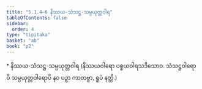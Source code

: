 ```yaml
---
title: "5.1.4–6 နိဿယ-သံသဋ္ဌ-သမ္ပယုတ္တဝါရ"
tableOfContents: false
sidebar:
  order: 4
type: "tipitaka"
basket: "ab"
book: "p2"
---
```



<DynamicBreadcrumb />

<Paragraph type="center" book="p2">
* နိဿယ-သံသဋ္ဌ-သမ္ပယုတ္တဝါရ
</Paragraph>

<Paragraph number="1648" book="p2">
(နိဿယဝါရော ပစ္စယဝါရသဒိသောဝ. သံသဋ္ဌဝါရောပိ သမ္ပယုတ္တဝါရောပိ နဝ ပဉှာ ကာတဗ္ဗာ, ရူပံ နတ္ထိ.)
</Paragraph>